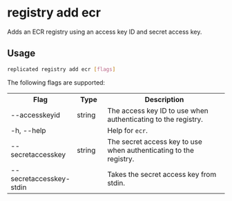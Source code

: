 
# registry add ecr

Adds an ECR registry using an access key ID and secret access key.

## Usage

```bash
replicated registry add ecr [flags]
```
The following flags are supported:

<table>
  <tr>
    <th width="15%">Flag</th>
    <th width="15%">Type</th>
    <th width="70%">Description</th>
  </tr>
  <tr>
    <td>--accesskeyid</td>
    <td>string</td>
    <td>The access key ID to use when authenticating to the registry.</td>
  </tr>
  <App/>
  <tr>
    <td>-h, --help</td>
    <td></td>
    <td>Help for <code>ecr</code>.</td>
  </tr>
  <tr>
    <td>--secretaccesskey</td>
    <td>string</td>
    <td>The secret access key to use when authenticating to the registry.</td>
  </tr>
  <tr>
    <td>--secretaccesskey-stdin</td>
    <td></td>
    <td>Takes the secret access key from stdin.</td>
  </tr>
  <SkipValidation/>
  <Token/>
</table>
